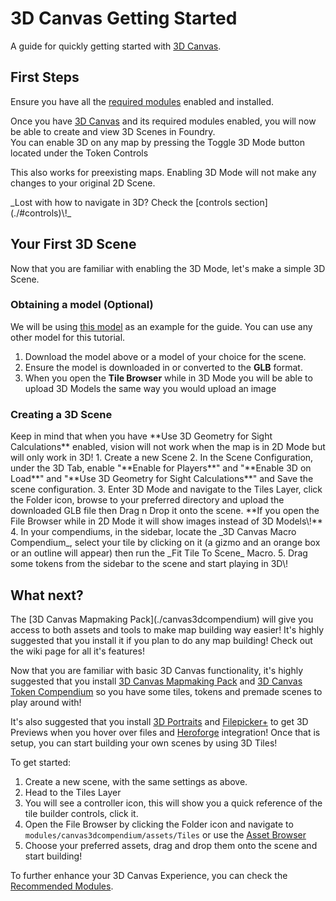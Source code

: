 
# 3D Canvas Getting Started

A guide for quickly getting started with [3D Canvas](./).

## First Steps

Ensure you have all the [required modules](./#modules) enabled and installed.

Once you have [3D Canvas](./) and its required modules
enabled, you will now be able to create and view 3D Scenes in Foundry. <br/>
You can enable 3D on any map by pressing the Toggle 3D Mode button <FontAwesomeIcon icon={faCube} /> located under the Token Controls <FontAwesomeIcon icon={faUser} />

This also works for preexisting maps. Enabling 3D Mode will not make any
changes to your original 2D Scene.

<Callout type="info" emoji="ℹ️">
_Lost with how to navigate in 3D? Check the [controls section](./#controls)\!_
</Callout>


## Your First 3D Scene

Now that you are familiar with enabling the 3D Mode, let's make a simple
3D Scene.

### Obtaining a model (Optional)

We will be using [this model](https://sketchfab.com/3d-models/arena-game-level-design-2af935c72b0d4e758ef5ad376d0dba32)
as an example for the guide. You can use any other model for this
tutorial.

1. Download the model above or a model of your choice for the scene.
2. Ensure the model is downloaded in or converted to the **GLB** format.
3. When you open the **Tile Browser** while in 3D Mode you will be able to upload 3D Models the same way you would upload an image 

### Creating a 3D Scene

<Callout type='warning' emoji='⚠️'>
  Keep in mind that when you have **Use 3D Geometry for
   Sight Calculations** enabled, vision will not work when the map is in 2D Mode but will only work in 3D!
</Callout>
1. Create a new Scene
2. In the Scene Configuration, under the 3D Tab, enable "**Enable for
   Players**" and "**Enable 3D on Load**" and "**Use 3D Geometry for
   Sight Calculations**" and Save the scene configuration.
3. Enter 3D Mode and navigate to the Tiles Layer, click the Folder icon, browse to your preferred directory
   and upload the downloaded GLB file then Drag n Drop it onto the scene.
   **If you open the File Browser while in 2D Mode it will show images
   instead of 3D Models\!**
4. In your compendiums, in the sidebar, locate the _3D Canvas Macro
   Compendium_, select your tile by clicking on it (a gizmo and an
   orange box or an outline will appear) then run the _Fit Tile To Scene_ Macro.
5. Drag some tokens from the sidebar to the scene and start playing in
   3D\!

## What next?

<Callout type="info" emoji="ℹ️">
The [3D Canvas Mapmaking Pack](./canvas3dcompendium) will give you access to both assets and tools to make map building way easier!
It's highly suggested that you install it if you plan to do any map building! Check out the wiki page for all it's features!
</Callout>

Now that you are familiar with basic 3D Canvas functionality, it's
highly suggested that you install [3D Canvas Mapmaking Pack](./canvas3dcompendium) and [3D Canvas Token Compendium](./canvas3dtokencompendium) so you have some tiles, tokens and premade scenes to play around with\!

It's also suggested that you install [3D Portraits](./three-actor-portrait) and
[Filepicker+](../premium/filepicker-plus) to get 3D Previews when you hover
over files and [Heroforge](https://www.heroforge.com/) integration! Once that is setup, you can start building your own scenes
by using 3D Tiles!

To get started:

1. Create a new scene, with the same settings as above.
2. Head to the Tiles Layer
3. You will see a controller icon, this will show you a quick reference
   of the tile builder controls, click it.
4. Open the File Browser by clicking the Folder icon and navigate to
   `modules/canvas3dcompendium/assets/Tiles` or use the [Asset Browser](./canvas3dcompendium#asset-browser)
5. Choose your preferred assets, drag and drop them onto the scene and
   start building\!

To further enhance your 3D Canvas Experience, you can check the
[Recommended Modules](./#modules).
